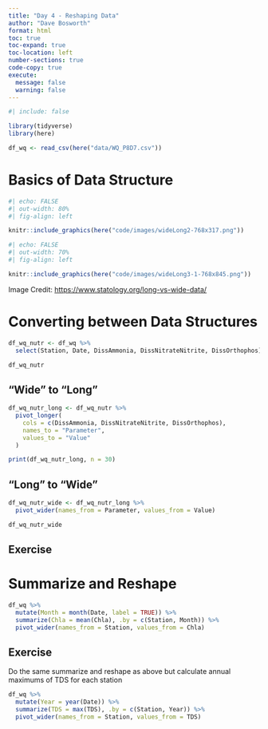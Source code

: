 ```yaml
---
title: "Day 4 - Reshaping Data"
author: "Dave Bosworth"
format: html
toc: true
toc-expand: true
toc-location: left
number-sections: true
code-copy: true
execute: 
  message: false
  warning: false
---
```


```r
#| include: false

library(tidyverse)
library(here)

df_wq <- read_csv(here("data/WQ_P8D7.csv"))
```

# Basics of Data Structure

```r
#| echo: FALSE
#| out-width: 80%
#| fig-align: left

knitr::include_graphics(here("code/images/wideLong2-768x317.png"))
```

```r
#| echo: FALSE
#| out-width: 70%
#| fig-align: left

knitr::include_graphics(here("code/images/wideLong3-1-768x845.png"))
```

Image Credit: <https://www.statology.org/long-vs-wide-data/>

# Converting between Data Structures

```r
df_wq_nutr <- df_wq %>% 
  select(Station, Date, DissAmmonia, DissNitrateNitrite, DissOrthophos)

df_wq_nutr
```

## "Wide" to "Long"

```r
df_wq_nutr_long <- df_wq_nutr %>% 
  pivot_longer(
    cols = c(DissAmmonia, DissNitrateNitrite, DissOrthophos),
    names_to = "Parameter",
    values_to = "Value"
  )

print(df_wq_nutr_long, n = 30)
```

## "Long" to "Wide"

```r
df_wq_nutr_wide <- df_wq_nutr_long %>% 
  pivot_wider(names_from = Parameter, values_from = Value)

df_wq_nutr_wide
```

## Exercise

# Summarize and Reshape

```r
df_wq %>% 
  mutate(Month = month(Date, label = TRUE)) %>% 
  summarize(Chla = mean(Chla), .by = c(Station, Month)) %>% 
  pivot_wider(names_from = Station, values_from = Chla)
```

## Exercise

Do the same summarize and reshape as above but calculate annual maximums of TDS for each station

```r
df_wq %>% 
  mutate(Year = year(Date)) %>% 
  summarize(TDS = max(TDS), .by = c(Station, Year)) %>% 
  pivot_wider(names_from = Station, values_from = TDS)
```

